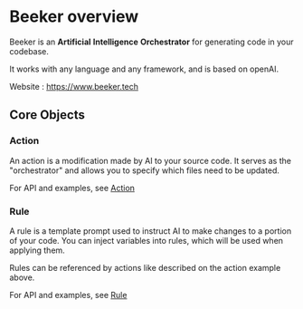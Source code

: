 # Beeker overview

Beeker is an **Artificial** **Intelligence** **Orchestrator** for generating code in your codebase.

It works with any language and any framework, and is based on openAI.

Website : https://www.beeker.tech

## Core Objects

### Action

An action is a modification made by AI to your source code. It serves as the "orchestrator" and allows you to specify which files need to be updated.

For API and examples, see [Action](/API/action)

### Rule

A rule is a template prompt used to instruct AI to make changes to a portion of your code.
You can inject variables into rules, which will be used when applying them.

Rules can be referenced by actions like described on the action example above.

For API and examples, see [Rule](/API/rule)
